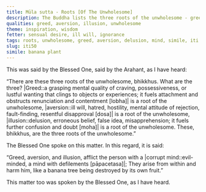 ```yaml
---
title: Mūla sutta - Roots [Of The Unwholesome]
description: The Buddha lists the three roots of the unwholesome - greed, aversion, and delusion, and explain their effect on the mind with a simile.
qualities: greed, aversion, illusion, unwholesome
theme: inspiration, wisdom
fetter: sensual desire, ill will, ignorance
tags: roots, unwholesome, greed, aversion, delusion, mind, simile, iti
slug: iti50
simile: banana plant
---
```


This was said by the Blessed One, said by the Arahant, as I have heard:

“There are these three roots of the unwholesome, bhikkhus. What are the three? |Greed::a grasping mental quality of craving, possessiveness, or lustful wanting that clings to objects or experiences; it fuels attachment and obstructs renunciation and contentment [lobha]| is a root of the unwholesome, |aversion::ill will, hatred, hostility, mental attitude of rejection, fault-finding, resentful disapproval [dosa]| is a root of the unwholesome, |illusion::delusion, erroneous belief, false idea, misapprehension; it fuels further confusion and doubt [moha]| is a root of the unwholesome. These, bhikkhus, are the three roots of the unwholesome.”

The Blessed One spoke on this matter. In this regard, it is said:

“Greed, aversion, and illusion,
afflict the person with a |corrupt mind::evil-minded, a mind with defilements [pāpacetasa]|;
They arise from within and harm him,
like a banana tree being destroyed by its own fruit.”

This matter too was spoken by the Blessed One, as I have heard.